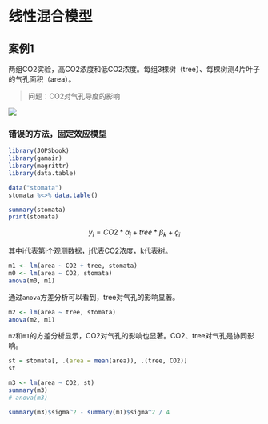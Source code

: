 # 线性混合模型 {#Mixed-Model}


## 案例1
两组CO2实验，高CO2浓度和低CO2浓度。每组3棵树（tree）、每棵树测4片叶子的气孔面积（area）。

> 问题：CO2对气孔导度的影响

![](image/LinearMixedModel-case01_CO2_experiment.png)

### 错误的方法，固定效应模型
```r
library(JOPSbook)
library(gamair)
library(magrittr)
library(data.table)

data("stomata")
stomata %<>% data.table()

summary(stomata)
print(stomata)
```

$$
y_i = CO2 * α_j + tree * β_k + ǫ_i
$$

其中i代表第i个观测数据，j代表CO2浓度，k代表树。

```r
m1 <- lm(area ~ CO2 + tree, stomata)
m0 <- lm(area ~ CO2, stomata)
anova(m0, m1)
```

通过`anova`方差分析可以看到，tree对气孔的影响显著。

```r
m2 <- lm(area ~ tree, stomata)
anova(m2, m1)
```
`m2`和`m1`的方差分析显示，CO2对气孔的影响也显著。CO2、tree对气孔是协同影响。

```r
st = stomata[, .(area = mean(area)), .(tree, CO2)]
st
```

```r
m3 <- lm(area ~ CO2, st)
summary(m3)
# anova(m3)

summary(m3)$sigma^2 - summary(m1)$sigma^2 / 4
```
